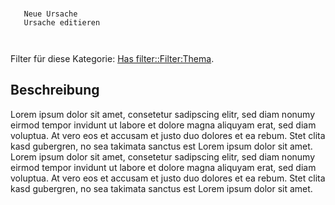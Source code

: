 <PageSchema>
  <semanticforms_Form name="Ursache">
    <CreateTitle>Neue Ursache</CreateTitle>
    <EditTitle>Ursache editieren</EditTitle>
  </semanticforms_Form>
  <Template name="Ursache" format="standard">
    <Field name="Hat Thema">
      <Label>Hat Thema</Label>
      <semanticmediawiki_Property name="">
        <Type>Page</Type>
      </semanticmediawiki_Property>
      <semanticforms_FormInput>
        <InputType>dropdown</InputType>
        <Parameter name="values from category">Themen</Parameter>
        <Parameter name="size">50</Parameter>
        <Parameter name="mandatory"/>
      </semanticforms_FormInput>
    </Field>
    <Field name="Hat Problem" list="list">
      <Label>Probleme</Label>
      <semanticmediawiki_Property name="">
        <Type>Page</Type>
      </semanticmediawiki_Property>
      <semanticforms_FormInput>
        <InputType>two listboxes</InputType>
        <Parameter name="values from category">Probleme</Parameter>
      </semanticforms_FormInput>
    </Field>
  </Template>
</PageSchema>

Filter für diese Kategorie: [[Has filter::Filter:Thema]].

== Beschreibung ==
Lorem ipsum dolor sit amet, consetetur sadipscing elitr, sed diam nonumy eirmod tempor invidunt ut labore et dolore magna aliquyam erat, sed diam voluptua. At vero eos et accusam et justo duo dolores et ea rebum. Stet clita kasd gubergren, no sea takimata sanctus est Lorem ipsum dolor sit amet. Lorem ipsum dolor sit amet, consetetur sadipscing elitr, sed diam nonumy eirmod tempor invidunt ut labore et dolore magna aliquyam erat, sed diam voluptua. At vero eos et accusam et justo duo dolores et ea rebum. Stet clita kasd gubergren, no sea takimata sanctus est Lorem ipsum dolor sit amet.